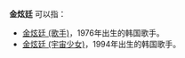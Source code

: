 '''金炫廷''' 可以指：
*[[金炫廷_(歌手)|金炫廷 (歌手)]]，1976年出生的韩国歌手。
*[[金炫廷_(宇宙少女)|金炫廷 (宇宙少女)]]，1994年出生的韩国歌手。
{{Disambig|J|cat=三字金姓人名消歧义}}
